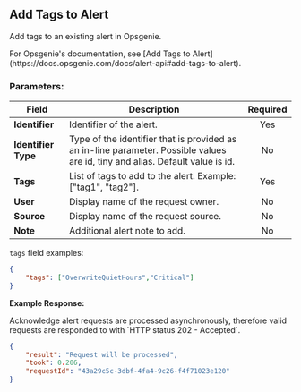 ## Add Tags to Alert

Add tags to an existing alert in Opsgenie.

<Callout type="info">
    For Opsgenie's documentation, see [Add Tags to Alert](https://docs.opsgenie.com/docs/alert-api#add-tags-to-alert).
</Callout>

### Parameters:

| Field             | Description                                                                                                                   | Required |
|-------------------|-------------------------------------------------------------------------------------------------------------------------------|:--------:|
| **Identifier**    | Identifier of the alert.                                                                                                      |   Yes    |
| **Identifier Type** | Type of the identifier that is provided as an in-line parameter. Possible values are id, tiny and alias. Default value is id. |    No    |
| **Tags**          | List of tags to add to the alert. Example: ["tag1", "tag2"].                                                                  |   Yes    |
| **User**          | Display name of the request owner.                                                                                            |    No    |
| **Source**        | Display name of the request source.                                                                                           |    No    |
| **Note**          | Additional alert note to add.                                                                                                |    No    |

`tags` field examples:
```json
{
    "tags": ["OverwriteQuietHours","Critical"]
}
```

**Example Response:**

<Callout type="info">
    Acknowledge alert requests are processed asynchronously, therefore valid requests are responded to with `HTTP status 202 - Accepted`.
</Callout>

```json
{
    "result": "Request will be processed",
    "took": 0.206,
    "requestId": "43a29c5c-3dbf-4fa4-9c26-f4f71023e120"
}
